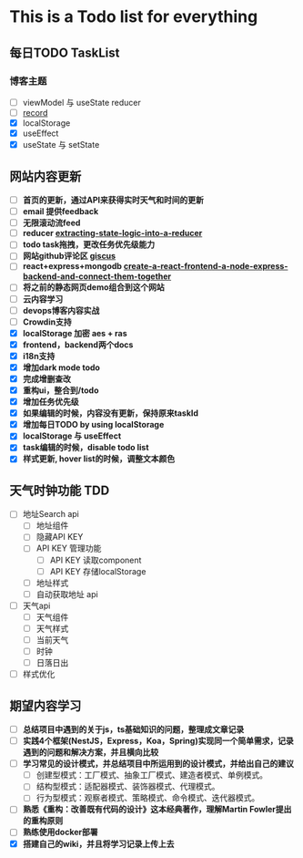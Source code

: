 
# This is a Todo list for everything
## 每日TODO TaskList
<TodoFeature />

### **博客主题**
  - [ ] viewModel 与 useState reducer
  - [ ] [record](https://zhuanlan.zhihu.com/p/356662885)
  - [x] localStorage
  - [x] useEffect
  - [x] useState 与 setState

## 网站内容更新
- [ ] **首页的更新，通过API来获得实时天气和时间的更新**
- [ ] **email 提供feedback**
- [ ] **无限滚动流feed**
- [ ] **reducer [extracting-state-logic-into-a-reducer](https://zh-hans.react.dev/learn/extracting-state-logic-into-a-reducer)**
- [ ] **todo task拖拽，更改任务优先级能力**
- [ ] **网站github评论区 [giscus](https://giscus.app/zh-CN)**
- [ ] **react+express+mongodb [create-a-react-frontend-a-node-express-backend-and-connect-them-together](https://www.freecodecamp.org/chinese/news/create-a-react-frontend-a-node-express-backend-and-connect-them-together/)**
- [ ] **将之前的静态网页demo组合到这个网站**
- [ ] **云内容学习**
- [ ] **devops博客内容实战**
- [ ] **Crowdin支持**
- [x] **localStorage 加密 aes + ras**
- [x] **frontend，backend两个docs**
- [x] **i18n支持**
- [x] **增加dark mode todo**
- [x] **完成增删查改**
- [x] **重构ui，整合到/todo**
- [x] **增加任务优先级**
- [x] **如果编辑的时候，内容没有更新，保持原来taskId**
- [x] **增加每日TODO by using localStorage**
- [x] **localStorage 与 useEffect**
- [x] **task编辑的时候，disable todo list**
- [x] **样式更新, hover list的时候，调整文本颜色**

## 天气时钟功能 TDD
- [ ] 地址Search api
    - [ ] 地址组件
    - [ ] 隐藏API KEY
    - [ ] API KEY 管理功能
        - [ ] API KEY 读取component
        - [ ] API KEY 存储localStorage
    - [ ] 地址样式
    - [ ] 自动获取地址 api
- [ ] 天气api
    - [ ] 天气组件
    - [ ] 天气样式
    - [ ] 当前天气
    - [ ] 时钟
    - [ ] 日落日出
- [ ] 样式优化

## 期望内容学习
- [ ] **总结项目中遇到的关于js，ts基础知识的问题，整理成文章记录**
- [ ] **实践4个框架(NestJS，Express，Koa，Spring)实现同一个简单需求，记录遇到的问题和解决方案，并且横向比较**
- [ ] **学习常见的设计模式，并总结项目中所运用到的设计模式，并给出自己的建议**
    - [ ] 创建型模式：工厂模式、抽象工厂模式、建造者模式、单例模式。
    - [ ] 结构型模式：适配器模式、装饰器模式、代理模式。
    - [ ] 行为型模式：观察者模式、策略模式、命令模式、迭代器模式。
- [ ] **熟悉《重构：改善既有代码的设计》这本经典著作，理解Martin Fowler提出的重构原则**
- [ ] **熟练使用docker部署**
- [x] **搭建自己的wiki，并且将学习记录上传上去**